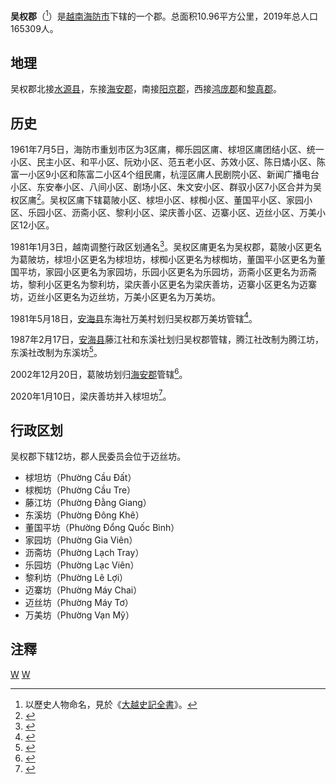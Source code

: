 {{Infobox Settlement
|name                   = 吴权郡
|settlement_type        = 郡
|official_name          = 
|other_name             = 
|native_name            = {{lang|vi|Quận Ngô Quyền}}
|nickname               = 
|motto                  = 
|image_skyline          = 
|imagesize              = 
|image_caption          = 
|image_flag             = 
|flag_size              = 
|image_seal             = 
|seal_size              = 
|image_shield           = 
|shield_size            = 
|image_blank_emblem     = 
|blank_emblem_size      = 
|image_map              = {{Infobox mapframe|frame-width=250|zoom=12}}
|mapsize                = 
|map_caption            = 
|image_map1             = 
|mapsize1               = 
|map_caption1           = 
|pushpin_map            = Vietnam
|pushpin_label_position = bottom
|pushpin_map_caption    = 
|pushpin_map1           = 
|pushpin_label_position1= 
|pushpin_map_caption1   = 
|subdivision_type       = 国家
|subdivision_name       = {{flag|Vietnam}}
|subdivision_type1      = [[越南行政区划|直辖市]]
|subdivision_name1      = [[海防市|海防市]]
|subdivision_type2      = 行政区划
|subdivision_name2      = 12坊
|subdivision_type3      = 
|subdivision_name3      = 
|seat_type              = 
|seat                   = 
|government_type        = 
|leader_title           = 
|leader_name            = 
|leader_title1          = 
|leader_name1           = 
|established_title      = 
|established_date       = 
|area_magnitude         = 
|unit_pref              = 
|area_footnotes         = 
|area_total_km2         = 10.96
|area_land_km2          = 
|area_water_km2         = 
|area_water_percent     = 
|area_urban_km2         = 
|area_metro_km2         = 
|population_as_of       = 2019年
|population_footnotes   = 
|population_note        = 
|population_total       = 165309
|population_density_km2 = auto
|population_metro             = 
|population_density_metro_km2 = 
|population_urban             = 
|population_density_urban_km2 = 
|timezone               = [[越南标准时间|越南标准时间]]
|utc_offset             = +7
|elevation_footnotes    = 
|elevation_m            = 
|coor_type              = 
|coordinates            = 
|postal_code_type       = 
|postal_code            = 
|area_code              = 
|website                = [http://ngoquyen.haiphong.gov.vn 吴权郡电子信息门户网站]
|footnotes              = 
}}
'''吴权郡'''（{{vie|v='''Quận Ngô Quyền'''|hn=郡吳權}}<ref>以歷史人物命名，見於《[[大越史記全書|大越史記全書]]》。</ref>）是[[越南|越南]][[海防市|海防市]]下辖的一个郡。总面积10.96平方公里，2019年总人口165309人。

== 地理 ==
吴权郡北接[[水源县|水源县]]，东接[[海安郡_(越南)|海安郡]]，南接[[阳京郡|阳京郡]]，西接[[鸿庞郡|鸿庞郡]]和[[黎真郡|黎真郡]]。

== 历史 ==
1961年7月5日，海防市重划市区为3区庯，椰乐园区庯、梂坦区庯团结小区、统一小区、民主小区、和平小区、阮劝小区、范五老小区、苏效小区、陈日燏小区、陈富一小区9小区和陈富二小区4个组民庯，杭涇区庯人民剧院小区、新闻广播电台小区、东安奉小区、八间小区、剧场小区、朱文安小区、群驭小区7小区合并为吴权区庯<ref>{{Cite web |url=https://thuvienphapluat.vn/van-ban/Bo-may-hanh-chinh/Quyet-dinh-92-CP-chia-khu-vuc-noi-thanh-thanh-pho-Hai-Phong-thanh-3-khu-pho-moi/21951/noi-dung.aspx |title=Quyết định 92-CP năm 1961 về việc chia khu vực nội thành của thành phố Hải Phòng thành 3 khu phố mới do Hội Đồng Chính Phủ ban hành. |accessdate=2020-02-10 |archive-date=2020-03-29 |archive-url=https://web.archive.org/web/20200329034756/https://thuvienphapluat.vn/van-ban/Bo-may-hanh-chinh/Quyet-dinh-92-CP-chia-khu-vuc-noi-thanh-thanh-pho-Hai-Phong-thanh-3-khu-pho-moi/21951/noi-dung.aspx |dead-url=no }}</ref>。吴权区庯下辖葛陂小区、梂坦小区、梂椥小区、董国平小区、家园小区、乐园小区、沥斋小区、黎利小区、梁庆善小区、迈寨小区、迈丝小区、万美小区12小区。

1981年1月3日，越南调整行政区划通名<ref>{{Cite web |url=https://thuvienphapluat.vn/van-ban/Bo-may-hanh-chinh/Quyet-dinh-03-CP-thong-nhat-ten-goi-don-vi-hanh-chinh-noi-thanh-thi-20588.aspx |title=Quyết định 03-CP năm 1981 về việc thống nhất tên gọi các đơn vị hành chính ở nội thành nội thị do Hội đồng Chính Phủ ban hành |accessdate=2020-02-10 |archive-date=2020-02-17 |archive-url=https://web.archive.org/web/20200217155255/https://thuvienphapluat.vn/van-ban/Bo-may-hanh-chinh/Quyet-dinh-03-CP-thong-nhat-ten-goi-don-vi-hanh-chinh-noi-thanh-thi-20588.aspx |dead-url=no }}</ref>。吴权区庯更名为吴权郡，葛陂小区更名为葛陂坊，梂坦小区更名为梂坦坊，梂椥小区更名为梂椥坊，董国平小区更名为董国平坊，家园小区更名为家园坊，乐园小区更名为乐园坊，沥斋小区更名为沥斋坊，黎利小区更名为黎利坊，梁庆善小区更名为梁庆善坊，迈寨小区更名为迈寨坊，迈丝小区更名为迈丝坊，万美小区更名为万美坊。

1981年5月18日，[[安海县|安海县]]东海社万美村划归吴权郡万美坊管辖<ref>{{Cite web |url=https://thuvienphapluat.vn/van-ban/Bo-may-hanh-chinh/Quyet-dinh-186-CP-dieu-chinh-dia-gioi-xa-phuong-thuoc-Hai-Phong-43074.aspx |title=Quyết định 186-CP năm 1981 điều chỉnh địa giới một số xã phường thuộc thành phố Hải Phòng do Hội đồng Chính phủ ban hành |accessdate=2020-04-12 |archive-date=2020-04-11 |archive-url=https://web.archive.org/web/20200411211250/https://thuvienphapluat.vn/van-ban/Bo-may-hanh-chinh/Quyet-dinh-186-CP-dieu-chinh-dia-gioi-xa-phuong-thuoc-Hai-Phong-43074.aspx |dead-url=no }}</ref>。

1987年2月17日，[[安海县|安海县]]藤江社和东溪社划归吴权郡管辖，腾江社改制为腾江坊，东溪社改制为东溪坊<ref>{{Cite web |url=https://thuvienphapluat.vn/van-ban/Bo-may-hanh-chinh/Quyet-dinh-38-HDBT-dieu-chinh-dia-gioi-hanh-chinh-giua-huyen-An-Hai-va-quan-Ngo-Quyen-thanh-pho-Hai-Phong/37293/noi-dung.aspx |title=Quyết định 38-HĐBT năm 1987 về việc điều chỉnh địa giới hành chính giữa huyện An Hải và quận Ngô Quyền thuộc thành phố Hải Phòng do Hội đồng Bộ trưởng ban hành |accessdate=2020-02-10 |archive-date=2020-04-12 |archive-url=https://web.archive.org/web/20200412173801/https://thuvienphapluat.vn/van-ban/Bo-may-hanh-chinh/Quyet-dinh-38-HDBT-dieu-chinh-dia-gioi-hanh-chinh-giua-huyen-An-Hai-va-quan-Ngo-Quyen-thanh-pho-Hai-Phong/37293/noi-dung.aspx |dead-url=no }}</ref>。

2002年12月20日，葛陂坊划归[[海安郡_(越南)|海安郡]]管辖<ref>{{Cite web |url=https://thuvienphapluat.vn/van-ban/Bat-dong-san/Nghi-dinh-106-2002-ND-CP-dieu-chinh-dia-gioi-hanh-chinh-de-thanh-lap-quan-Hai-An-Le-Chan-doi-ten-huyen-An-Hai-thanhAn-Duong-Hai-Phong-6648.aspx |title=Nghị định 106/2002/NĐ-CP về việc điều chỉnh địa giới hành chính để thành lập quận Hải An và các phường trực thuộc, mở rộng và thành lập phường thuộc quận Lê Chân và đổi tên huyện An Hải thành huyện An Dương thuộc thành phố Hải Phòng |accessdate=2020-02-10 |archive-date=2020-04-01 |archive-url=https://web.archive.org/web/20200401170521/https://thuvienphapluat.vn/van-ban/Bat-dong-san/Nghi-dinh-106-2002-ND-CP-dieu-chinh-dia-gioi-hanh-chinh-de-thanh-lap-quan-Hai-An-Le-Chan-doi-ten-huyen-An-Hai-thanhAn-Duong-Hai-Phong-6648.aspx |dead-url=no }}</ref>。

2020年1月10日，梁庆善坊并入梂坦坊<ref>{{Cite web |url=http://vanban.chinhphu.vn/portal/page/portal/chinhphu/hethongvanban?mode=detail&document_id=199023 |title=Nghị quyết số 872/NQ-UBTVQH14 của ỦY BAN THƯỜNG VỤ QUỐC HỘI : Về việc sắp xếp các đơn vị hành chính cấp xã thuộc thành phố Hải Phòng |access-date=2020-02-06 |archive-date=2020-10-24 |archive-url=https://web.archive.org/web/20201024112935/http://vanban.chinhphu.vn/portal/page/portal/chinhphu/hethongvanban?mode=detail&document_id=199023 |dead-url=yes }}</ref>。

== 行政区划 ==
吴权郡下辖12坊，郡人民委员会位于迈丝坊。
* 梂坦坊（Phường Cầu Đất）
* 梂椥坊（Phường Cầu Tre）
* 藤江坊（Phường Đằng Giang）
* 东溪坊（Phường Đông Khê）
* 董国平坊（Phường Đổng Quốc Bình）
* 家园坊（Phường Gia Viên）
* 沥斋坊（Phường Lạch Tray）
* 乐园坊（Phường Lạc Viên）
* 黎利坊（Phường Lê Lợi）
* 迈寨坊（Phường Máy Chai）
* 迈丝坊（Phường Máy Tơ）
* 万美坊（Phường Vạn Mỹ）

== 注釋 ==
{{reflist}}
{{海防市行政区划}}
{{越南红河三角洲之县市镇区域划分}}

[[Category:海防市|W]]
[[Category:海防市郡份|W]]